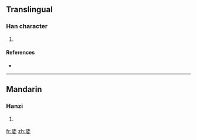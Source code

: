 ==Translingual==

===Han character===
{{Han char|rn=38|rad=女|as=08|sn=11|four=|canj=弓戈女 (NIV)}}

# {{defn|Han|sort=女08}}

====References====
* {{Han ref|kx=0265.281|dkj=06370|hdz=21062.120|uh=5A71|ud=23153}}

----

==Mandarin==

===Hanzi===
{{cmn-hanzi|pin=[[xián]] ([[xian2]])|wg=hsien<sup>2</sup>}}

# {{defn|Mandarin|sort=女08}}

[[fr:婱]]
[[zh:婱]]